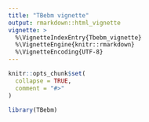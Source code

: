```yaml
---
title: "TBebm vignette"
output: rmarkdown::html_vignette
vignette: >
  %\VignetteIndexEntry{Tbebm_vignette}
  %\VignetteEngine{knitr::rmarkdown}
  %\VignetteEncoding{UTF-8}
---
```


```r
knitr::opts_chunk$set(
  collapse = TRUE,
  comment = "#>"
)
```

```r
library(TBebm)
```

